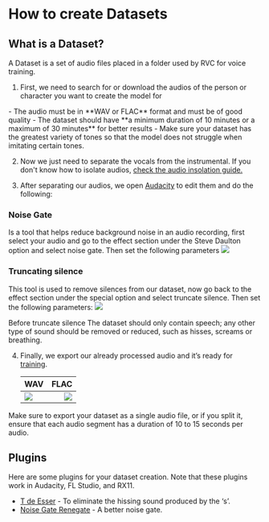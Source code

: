 
# How to create Datasets

## What is a Dataset?

A Dataset is a set of audio files placed in a folder used by RVC for voice training.

1. First, we need to search for or download the audios of the person or character you want to create the model for

<Callout type="info" emoji="ℹ️"> 
  - The audio must be in **WAV or FLAC** format and must be of good quality 
  - The dataset should have **a minimum duration of 10 minutes or a maximum of 30 minutes** for better results 
  - Make sure your dataset has the greatest variety of tones so that the model does not struggle when imitating
  certain tones.
</Callout>

2. Now we just need to separate the vocals from the instrumental. If you don't know how to isolate audios, [check the audio insolation guide.](/guides/audio-isolating/uvr)

3. After separating our audios, we open [Audacity](https://www.audacityteam.org/download/) to edit them and do the following:

### Noise Gate
Is a tool that helps reduce background noise in an audio recording, first select your audio and go to the effect section under the Steve Daulton option and select noise gate. Then set the following parameters
![](/Noise-Gate.png)

### Truncating silence
This tool is used to remove silences from our dataset, now go back to the effect section under the special option and select truncate silence. Then set the following parameters:
![](/Truncate.png)

<Callout type="warning" emoji="⚠️">
  Before truncate silence The dataset should only contain speech; any other type
  of sound should be removed or reduced, such as hisses, screams or breathing.
</Callout>

4. Finally, we export our already processed audio and it’s ready for [training](/get-started/training.md/).
   
   |        WAV          | FLAC              |
   | :-------------------| ----------------: |
   | ![](/Guardar.png)   | ![](/flac.png)    |

<Callout type="info" emoji="ℹ️">
  Make sure to export your dataset as a single audio file, or if you split it,
  ensure that each audio segment has a duration of 10 to 15 seconds per audio.
</Callout>

## Plugins
Here are some plugins for your dataset creation. Note that these plugins work in Audacity, FL Studio, and RX11.

- [T de Esser](https://techivation.com/t-de-esser/?srsltid=AfmBOopFizOEU71N2cCJhJcgPlZo-rWjU4T1X1EvM2L5fMCkaCio13qO) - To eliminate the hissing sound produced by the ‘s’.                                                                                                                                                                                                              
- [Noise Gate Renegate](https://www.auburnsounds.com/products/Renegate.html) - A better noise gate.




